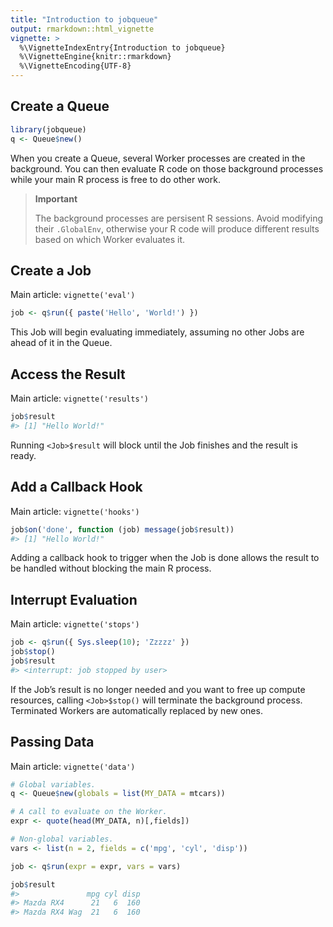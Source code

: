 ```yaml
---
title: "Introduction to jobqueue"
output: rmarkdown::html_vignette
vignette: >
  %\VignetteIndexEntry{Introduction to jobqueue}
  %\VignetteEngine{knitr::rmarkdown}
  %\VignetteEncoding{UTF-8}
---
```


## Create a Queue

```r
library(jobqueue)
q <- Queue$new()
```

When you create a Queue, several Worker processes are created in the background. You can then evaluate R code on those background processes while your main R process is free to do other work.

> **Important**
> 
> The background processes are persisent R sessions. Avoid modifying their 
> `.GlobalEnv`, otherwise your R code will produce different results based 
> on which Worker evaluates it.



## Create a Job

Main article: `vignette('eval')`

```r
job <- q$run({ paste('Hello', 'World!') })
```

This Job will begin evaluating immediately, assuming no other Jobs are ahead of it in the Queue.



## Access the Result

Main article: `vignette('results')`

```r
job$result
#> [1] "Hello World!"
```

Running `<Job>$result` will block until the Job finishes and the result is ready.



## Add a Callback Hook

Main article: `vignette('hooks')`

```r
job$on('done', function (job) message(job$result))
#> [1] "Hello World!"
```

Adding a callback hook to trigger when the Job is done allows the result to be 
handled without blocking the main R process.



## Interrupt Evaluation

Main article: `vignette('stops')`

```r
job <- q$run({ Sys.sleep(10); 'Zzzzz' })
job$stop()
job$result
#> <interrupt: job stopped by user>
```

If the Job's result is no longer needed and you want to free up compute 
resources, calling `<Job>$stop()` will terminate the background process.
Terminated Workers are automatically replaced by new ones.



## Passing Data

Main article: `vignette('data')`

```r
# Global variables.
q <- Queue$new(globals = list(MY_DATA = mtcars))

# A call to evaluate on the Worker.
expr <- quote(head(MY_DATA, n)[,fields])

# Non-global variables.
vars <- list(n = 2, fields = c('mpg', 'cyl', 'disp'))

job <- q$run(expr = expr, vars = vars)

job$result
#>               mpg cyl disp
#> Mazda RX4      21   6  160
#> Mazda RX4 Wag  21   6  160
```

